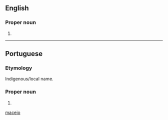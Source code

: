 ==English==

===Proper noun===
{{head|en|proper noun}}

# {{place:Brazil/state capital|en|state=Alagoas}}

[[Category:English terms spelled with Ó|maceio]]

----

==Portuguese==

===Etymology===
Indigenous/local name.

===Proper noun===
{{pt-proper noun}}

# {{place:Brazil/state capital|pt|state=Alagoas}}